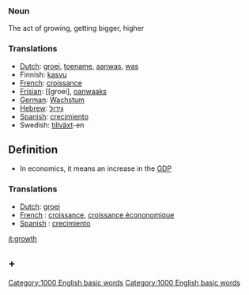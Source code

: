 ===Noun===

The act of growing, getting bigger, higher

===Translations===
*[[Dutch]]: [[groei]], [[toename]], [[aanwas]], [[was]]
*Finnish: [[kasvu]]
*[[French]]: [[croissance]]
*[[Frisian]]: [[groei], [[oanwaaks]]
*[[German]]: [[Wachstum]]
*[[Hebrew]]: [[גידול]]
*[[Spanish]]: [[crecimiento]]
*Swedish: [[tillväxt]]-en

==Definition==
* In economics, it means an increase in the [[GDP]]
===Translations===
*[[Dutch]]: [[groei]]
*[[French]] : [[croissance]], [[croissance écononomique]]
*[[Spanish]] : [[crecimiento]]

[[it:growth]]

== +[[Category:1000 English basic words]] ==


[[Category:1000 English basic words]]